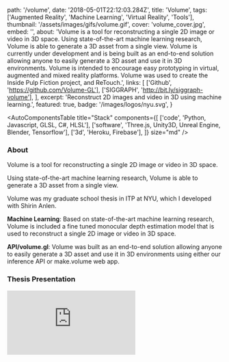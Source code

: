   path: '/volume',
  date: '2018-05-01T22:12:03.284Z',
  title: 'Volume',
  tags: ['Augmented Reality', 'Machine Learning', 'Virtual Reality', 'Tools'],
  thumbnail: '/assets/images/gifs/volume.gif',
  cover: 'volume_cover.jpg',
  embed: '',
  about:
    'Volume is a tool for reconstructing a single 2D image or video in 3D space. Using state-of-the-art machine learning research, Volume is able to generate a 3D asset from a single view. Volume is currently under development and is being built as an end-to-end solution allowing anyone to easily generate a 3D asset and use it in 3D environments. Volume is intended to encourage easy prototyping in virtual, augmented and mixed reality platforms. Volume was used to create the Inside Pulp Fiction project, and ReTouch.',
  links: [
    ['Github', 'https://github.com/Volume-GL'],
    ['SIGGRAPH', 'http://bit.ly/siggraph-volume'],
  ],
  excerpt: 'Reconstruct 2D images and video in 3D using machine learning.',
  featured: true,
  badge: '/images/logos/nyu.svg',
}

<AutoComponentsTable
  title="Stack"
  components={[
    ['code', 'Python, Javascript, GLSL, C#, HLSL'],
    ['software', 'Three.js, Unity3D, Unreal Engine, Blender, Tensorflow'],
    ['3d', 'Heroku, Firebase'],
  ]}
  size="md"
/>

### About

Volume is a tool for reconstructing a single 2D image or video in 3D space.

Using state-of-the-art machine learning research, Volume is able to generate a 3D asset from a single view.

Volume was my graduate school thesis in ITP at NYU, which I developed with Shirin Anlen.

**Machine Learning**: Based on state-of-the-art machine learning research, Volume is included a fine tuned monocular depth estimation model that is used to reconstruct a single 2D image or video in 3D space.

**API/volume.gl**: Volume was built as an end-to-end solution allowing anyone to easily generate a 3D asset and use it in 3D environments using either our inference API or make.volume web app.

### Thesis Presentation

<iframe
  src="https://player.vimeo.com/video/270190550?badge=0&amp;autopause=0&amp;player_id=0&amp;app_id=58479"
  frameBorder="0"
  allow="autoplay; fullscreen; picture-in-picture; clipboard-write; encrypted-media; web-share"
  title="ITP Thesis Week 2018 - Or Fleisher - Volume"
  style={{
    width: '100%',
    height: '400px',
  }}
/>

### Experiments

In the process of developing Volume, I built a number of experiments to explore the capabilities of using depth estimation to reconstruct archival footage.

**JFK speech**

<iframe
  width="100%"
  height="400px"
  src="https://www.youtube.com/embed/Lz1FKRoJKdY?si=6gzXjJPDlMVFXN_l"
  title="YouTube video player"
  frameBorder="0"
  allow="accelerometer; autoplay; clipboard-write; encrypted-media; gyroscope; picture-in-picture; web-share"
  referrerPolicy="strict-origin-when-cross-origin"
  allowFullScreen
/>

**Inside Pulp Fiction**

Inside Pulp Fiction is an experiment that uses Volume to reconstruct Pulp Fiction's iconic dance scene in Augmented Reality.

<iframe
  width="100%"
  height="400px"
  src="https://www.youtube.com/embed/iwJt4DM6mJA?si=NBWDUdR2iW8Lkqui"
  title="YouTube video player"
  frameBorder="0"
  allow="accelerometer; autoplay; clipboard-write; encrypted-media; gyroscope; picture-in-picture; web-share"
  referrerPolicy="strict-origin-when-cross-origin"
  allowFullScreen
/>

[Github Repository](https://github.com/Volume-GL/Pulp-Fiction-ARKit)

**ReTouch**

ReTouch is an OpenGL application that enables editing and retouching of images using depth-maps in 2.5D.

![ReTouch](https://github.com/juniorxsound/ReTouch/blob/master/resources/editor.gif?raw=true)

[Github Repository](https://github.com/juniorxsound/ReTouch)

### Press

- [SIGGRAPH 2018](http://bit.ly/siggraph-volume)
- [The Next Web](https://thenextweb.com/artificial-intelligence/2018/03/08/try-this-ai-experiment-that-converts-2d-images-to-3d/)
- [Discovery Channel](https://www.youtube.com/watch?v=Zi4yof2yy04)
- [prosthetic knowledge](http://prostheticknowledge.tumblr.com/post/171637247736/volume-online-update-update-to-machine-learning)
- [Tecmundo](https://www.tecmundo.com.br/software/127998-ia-transforma-qualquer-foto-modelo-3d-teste.htm)

### Credits

Developed with <a target="_blank" href="https://shirin.works">~shirin anlen</a>

### Additional Links

- [Presskit](https://drive.google.com/drive/folders/1XBQgptNAchJr0kUSD0LhzUzxdKnZ4Rud)
